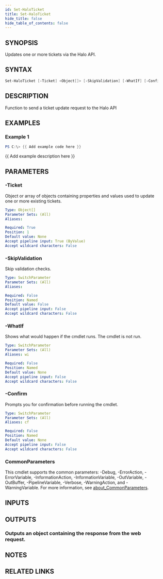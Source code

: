 ```yaml
---
id: Set-HaloTicket
title: Set-HaloTicket
hide_title: false
hide_table_of_contents: false
---
```


## SYNOPSIS

Updates one or more tickets via the Halo API.

## SYNTAX

```powershell
Set-HaloTicket [-Ticket] <Object[]> [-SkipValidation] [-WhatIf] [-Confirm] [<CommonParameters>]
```

## DESCRIPTION

Function to send a ticket update request to the Halo API

## EXAMPLES

### Example 1

```powershell
PS C:\> {{ Add example code here }}
```

{{ Add example description here }}

## PARAMETERS

### -Ticket

Object or array of objects containing properties and values used to update one or more existing tickets.

```yaml
Type: Object[]
Parameter Sets: (All)
Aliases:

Required: True
Position: 1
Default value: None
Accept pipeline input: True (ByValue)
Accept wildcard characters: False
```

### -SkipValidation

Skip validation checks.

```yaml
Type: SwitchParameter
Parameter Sets: (All)
Aliases:

Required: False
Position: Named
Default value: False
Accept pipeline input: False
Accept wildcard characters: False
```

### -WhatIf

Shows what would happen if the cmdlet runs.
The cmdlet is not run.

```yaml
Type: SwitchParameter
Parameter Sets: (All)
Aliases: wi

Required: False
Position: Named
Default value: None
Accept pipeline input: False
Accept wildcard characters: False
```

### -Confirm

Prompts you for confirmation before running the cmdlet.

```yaml
Type: SwitchParameter
Parameter Sets: (All)
Aliases: cf

Required: False
Position: Named
Default value: None
Accept pipeline input: False
Accept wildcard characters: False
```

### CommonParameters

This cmdlet supports the common parameters: -Debug, -ErrorAction, -ErrorVariable, -InformationAction, -InformationVariable, -OutVariable, -OutBuffer, -PipelineVariable, -Verbose, -WarningAction, and -WarningVariable. For more information, see [about_CommonParameters](http://go.microsoft.com/fwlink/?LinkID=113216).

## INPUTS

## OUTPUTS

### Outputs an object containing the response from the web request.

## NOTES

## RELATED LINKS
